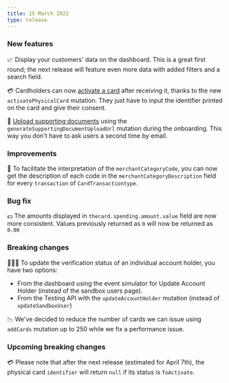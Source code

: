 ```yaml
---
title: 15 March 2022
type: release
---
```


### New features

📈 Display your customers' data on the dashboard. This is a great first round; the next release will feature even more data with added filters and a search field.

💳 Cardholders can now [activate a card](/topics/cards/physical/guide-activate) after receiving it, thanks to the new `activatePhysicalCard` mutation. They just have to input the identifier printed on the card and give their consent.

📃 [Upload supporting documents](/topics/accounts/documents/guide-upload) using the `generateSupportingDocumentUploadUrl` mutation during the onboarding. This way you don't have to ask users a second time by email.

### Improvements

🛒 To facilitate the interpretation of the `merchantCategoryCode`, you can now get the description of each code in the `merchantCategoryDescription` field for every `transaction` of `CardTransactiontype`.

### Bug fix

💵 The amounts displayed in `thecard.spending.amount.value` field are now more consistent. Values previously returned as `0` will now be returned as `0.00`

### Breaking changes

👩🏻‍💻 To update the verification status of an individual account holder, you have two options:

- From the dashboard using the event simulator for Update Account Holder (instead of the sandbox users page).
- From the Testing API with the `updateAccountHolder` mutation (instead of `updateSandboxUser`)

📉 We've decided to reduce the number of cards we can issue using `addCards` mutation up to 250 while we fix a performance issue.

### Upcoming breaking changes

💳 Please note that after the next release (estimated for April 7th), the physical card `identifier` will return `null` if its status is `ToActivate`.
